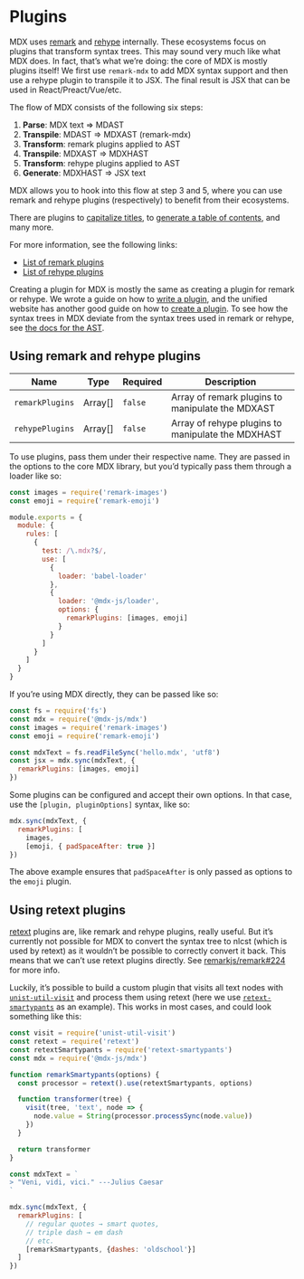 # Plugins

MDX uses [remark][] and [rehype][] internally.
These ecosystems focus on plugins that transform syntax trees.
This may sound very much like what MDX does.
In fact, that’s what we’re doing: the core of MDX is mostly plugins itself!
We first use `remark-mdx` to add MDX syntax support and then use a rehype
plugin to transpile it to JSX.
The final result is JSX that can be used in React/Preact/Vue/etc.

The flow of MDX consists of the following six steps:

1.  **Parse**: MDX text => MDAST
2.  **Transpile**: MDAST => MDXAST (remark-mdx)
3.  **Transform**: remark plugins applied to AST
4.  **Transpile**: MDXAST => MDXHAST
5.  **Transform**: rehype plugins applied to AST
6.  **Generate**: MDXHAST => JSX text

MDX allows you to hook into this flow at step 3 and 5, where you can use remark
and rehype plugins (respectively) to benefit from their ecosystems.

There are plugins to [capitalize titles][remark-capitalize], to [generate a
table of contents][remark-toc], and many more.

For more information, see the following links:

- [List of remark plugins][remark-plugins]
- [List of rehype plugins][rehype-plugins]

Creating a plugin for MDX is mostly the same as creating a plugin for remark
or rehype.
We wrote a guide on how to [write a plugin][write-plugin], and the unified website has another good guide on how to [create a plugin][create-plugin].
To see how the syntax trees in MDX deviate from the syntax trees used in remark
or rehype, see [the docs for the AST][ast].

## Using remark and rehype plugins

| Name            | Type     | Required | Description                                       |
| --------------- | -------- | -------- | ------------------------------------------------- |
| `remarkPlugins` | Array\[] | `false`  | Array of remark plugins to manipulate the MDXAST  |
| `rehypePlugins` | Array\[] | `false`  | Array of rehype plugins to manipulate the MDXHAST |

To use plugins, pass them under their respective name.
They are passed in the options to the core MDX library, but you’d typically pass
them through a loader like so:

```js
const images = require('remark-images')
const emoji = require('remark-emoji')

module.exports = {
  module: {
    rules: [
      {
        test: /\.mdx?$/,
        use: [
          {
            loader: 'babel-loader'
          },
          {
            loader: '@mdx-js/loader',
            options: {
              remarkPlugins: [images, emoji]
            }
          }
        ]
      }
    ]
  }
}
```

If you’re using MDX directly, they can be passed like so:

```js
const fs = require('fs')
const mdx = require('@mdx-js/mdx')
const images = require('remark-images')
const emoji = require('remark-emoji')

const mdxText = fs.readFileSync('hello.mdx', 'utf8')
const jsx = mdx.sync(mdxText, {
  remarkPlugins: [images, emoji]
})
```

Some plugins can be configured and accept their own options.
In that case, use the `[plugin, pluginOptions]` syntax, like so:

```js
mdx.sync(mdxText, {
  remarkPlugins: [
    images,
    [emoji, { padSpaceAfter: true }]
})
```

The above example ensures that `padSpaceAfter` is only passed as options to
the `emoji` plugin.

## Using retext plugins

[retext][] plugins are, like remark and rehype plugins, really useful.
But it’s currently not possible for MDX to convert the syntax tree to nlcst
(which is used by retext) as it wouldn’t be possible to correctly convert it
back.
This means that we can’t use retext plugins directly.
See [remarkjs/remark#224][] for more info.

Luckily, it’s possible to build a custom plugin that visits all text nodes with
[`unist-util-visit`][visit] and process them using retext (here we use
[`retext-smartypants`][retext-smartypants] as an example).
This works in most cases, and could look something like this:

```js
const visit = require('unist-util-visit')
const retext = require('retext')
const retextSmartypants = require('retext-smartypants')
const mdx = require('@mdx-js/mdx')

function remarkSmartypants(options) {
  const processor = retext().use(retextSmartypants, options)

  function transformer(tree) {
    visit(tree, 'text', node => {
      node.value = String(processor.processSync(node.value))
    })
  }

  return transformer
}

const mdxText = `
> "Veni, vidi, vici." ---Julius Caesar
`

mdx.sync(mdxText, {
  remarkPlugins: [
    // regular quotes → smart quotes,
    // triple dash → em dash
    // etc.
    [remarkSmartypants, {dashes: 'oldschool'}]
  ]
})
```

[ast]: /advanced/ast
[write-plugin]: /guides/writing-a-plugin
[remark]: https://github.com/remarkjs/remark
[rehype]: https://github.com/rehypejs/rehype
[remark-capitalize]: https://github.com/zeit/remark-capitalize
[remark-toc]: https://github.com/remarkjs/remark-toc
[remark-plugins]: https://github.com/remarkjs/remark/blob/main/doc/plugins.md#list-of-plugins
[rehype-plugins]: https://github.com/rehypejs/rehype/blob/main/doc/plugins.md#list-of-plugins
[retext]: https://github.com/retextjs/retext
[remarkjs/remark#224]: https://github.com/remarkjs/remark/issues/224
[visit]: https://github.com/syntax-tree/unist-util-visit
[retext-smartypants]: https://github.com/retextjs/retext-smartypants
[create-plugin]: https://unifiedjs.com/create-a-plugin.html
